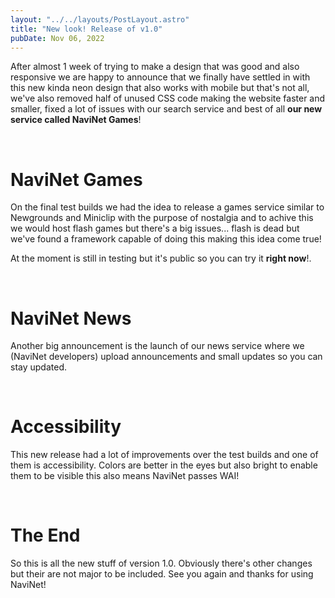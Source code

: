 ```yaml
---
layout: "../../layouts/PostLayout.astro"
title: "New look! Release of v1.0"
pubDate: Nov 06, 2022
---
```


After almost 1 week of trying to make a design that was good and also responsive we are happy to announce that we finally have settled in with this new kinda neon design that also works with mobile but that's not all, we've also removed half of unused CSS code making the website faster and smaller, fixed a lot of issues with our search service and best of all **our new service called NaviNet Games**!

<br />

# NaviNet Games

On the final test builds we had the idea to release a games service similar to Newgrounds and Miniclip with the purpose of nostalgia and to achive this we would host flash games but there's a big issues... flash is dead but we've found a framework capable of doing this making this idea come true!

At the moment is still in testing but it's public so you can try it **right now**!.

<br />

# NaviNet News

Another big announcement is the launch of our news service where we (NaviNet developers) upload announcements and small updates so you can stay updated.

<br />

# Accessibility

This new release had a lot of improvements over the test builds and one of them is accessibility. Colors are better in the eyes but also bright to enable them to be visible this also means NaviNet passes WAI!

<br />

# The End

So this is all the new stuff of version 1.0. Obviously there's other changes but their are not major to be included. See you again and thanks for using NaviNet!
